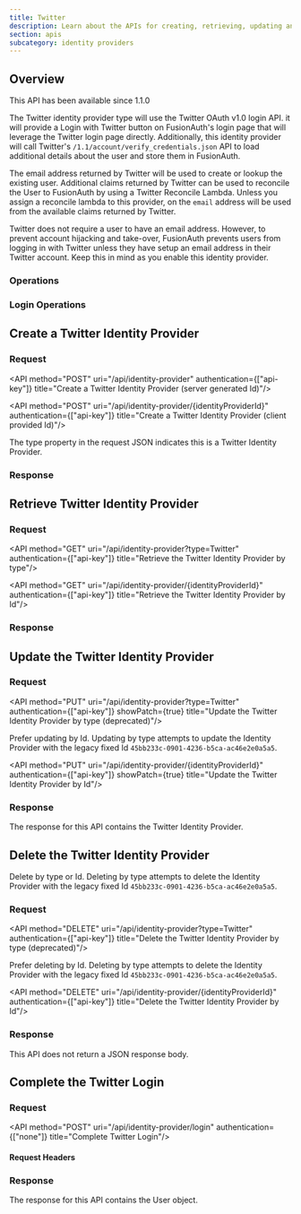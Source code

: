 ```yaml
---
title: Twitter
description: Learn about the APIs for creating, retrieving, updating and disabling a Twitter identity provider.
section: apis
subcategory: identity providers
---
```



## Overview

<Aside type="version">
This API has been available since 1.1.0
</Aside>

The Twitter identity provider type will use the Twitter OAuth v1.0 login API. it will provide a <InlineUIElement>Login with Twitter</InlineUIElement> button on FusionAuth's login page that will leverage the Twitter login page directly. Additionally, this identity provider will call Twitter's `/1.1/account/verify_credentials.json` API to load additional details about the user and store them in FusionAuth.

The email address returned by Twitter will be used to create or lookup the existing user. Additional claims returned by Twitter can be used to reconcile the User to FusionAuth by using a Twitter Reconcile Lambda. Unless you assign a reconcile lambda to this provider, on the `email` address will be used from the available claims returned by Twitter.

Twitter does not require a user to have an email address. However, to prevent account hijacking and take-over, FusionAuth prevents users from logging in with Twitter unless they have setup an email address in their Twitter account. Keep this in mind as you enable this identity provider.

<TokenStorageNote idp_long_lived_token_type="access_token"
                  idp_display_name={idp_display_name}
                  idp_linking_strategy={idp_linking_strategy}
                  token_name="access token"
                  return_text="OAuth v1.0 login workflow" />


### Operations

### Login Operations

## Create a Twitter Identity Provider

### Request

<API method="POST" uri="/api/identity-provider" authentication={["api-key"]} title="Create a Twitter Identity Provider (server generated Id)"/>

<API method="POST" uri="/api/identity-provider/{identityProviderId}" authentication={["api-key"]} title="Create a Twitter Identity Provider (client provided Id)"/>

The <InlineField>type</InlineField> property in the request JSON indicates this is a Twitter Identity Provider.

<TwitterRequestBody idp_display_name={idp_display_name}
                    idp_linking_strategy={idp_linking_strategy}
                    idp_since={idp_since}/>

### Response

<StandardPostResponseCodes never_search_error />

<TwitterResponseBody idp_display_name={idp_display_name}
                     idp_linking_strategy={idp_linking_strategy}
                     idp_since={idp_since}/>

## Retrieve Twitter Identity Provider


### Request

<API method="GET" uri="/api/identity-provider?type=Twitter" authentication={["api-key"]} title="Retrieve the Twitter Identity Provider by type"/>

<API method="GET" uri="/api/identity-provider/{identityProviderId}" authentication={["api-key"]} title="Retrieve the Twitter Identity Provider by Id"/>

### Response

<StandardGetResponseCodes never_search_error />

<TwitterResponseBody />

## Update the Twitter Identity Provider

<GenericUpdateExplanationFragment
                                  capitalized_object_name="Twitter Identity Provider" />

### Request

<API method="PUT" uri="/api/identity-provider?type=Twitter" authentication={["api-key"]} showPatch={true} title="Update the Twitter Identity Provider by type (deprecated)"/>

<DeprecatedSince since="1.61.0">Prefer updating by Id. Updating by type attempts to update the Identity Provider with the legacy fixed Id `45bb233c-0901-4236-b5ca-ac46e2e0a5a5`.</DeprecatedSince>

<API method="PUT" uri="/api/identity-provider/{identityProviderId}" authentication={["api-key"]} showPatch={true} title="Update the Twitter Identity Provider by Id"/>

<TwitterRequestBody />

### Response

The response for this API contains the Twitter Identity Provider.

<StandardPutResponseCodes never_search_error />

<TwitterResponseBody idp_display_name={idp_display_name}
                     idp_linking_strategy={idp_linking_strategy}
                     idp_since={idp_since}/>

## Delete the Twitter Identity Provider

Delete by type or Id. Deleting by type attempts to delete the Identity Provider with the legacy fixed Id `45bb233c-0901-4236-b5ca-ac46e2e0a5a5`.

### Request

<API method="DELETE" uri="/api/identity-provider?type=Twitter" authentication={["api-key"]} title="Delete the Twitter Identity Provider by type (deprecated)"/>

<DeprecatedSince since="1.61.0">Prefer deleting by Id. Deleting by type attempts to delete the Identity Provider with the legacy fixed Id `45bb233c-0901-4236-b5ca-ac46e2e0a5a5`.</DeprecatedSince>

<API method="DELETE" uri="/api/identity-provider/{identityProviderId}" authentication={["api-key"]} title="Delete the Twitter Identity Provider by Id"/>

### Response

This API does not return a JSON response body.

<StandardDeleteResponseCodes never_search_error />

## Complete the Twitter Login

<CompleteLoginText idp_display_name={idp_display_name}
                   idp_linking_strategy={idp_linking_strategy}
                   idp_since={idp_since}
                   token_text_with_article="tokens"
                   token_text="set of tokens" />

### Request

<API method="POST" uri="/api/identity-provider/login" authentication={["none"]} title="Complete Twitter Login"/>

#### Request Headers

<APIBlock>
  <XForwardedForHeader />
  <XFusionauthTenantIdHeaderScopedOperationRowOnly />
</APIBlock>

<IdentityProviderLoginRequestBody idp_display_name={idp_display_name}
                                  idp_linking_strategy={idp_linking_strategy}
                                  idp_since={idp_since}/>

### Response

The response for this API contains the User object.

<IdentityProviderLoginResponseBody idp_display_name={idp_display_name}
                                   idp_linking_strategy={idp_linking_strategy}
                                   idp_since={idp_since}/>

